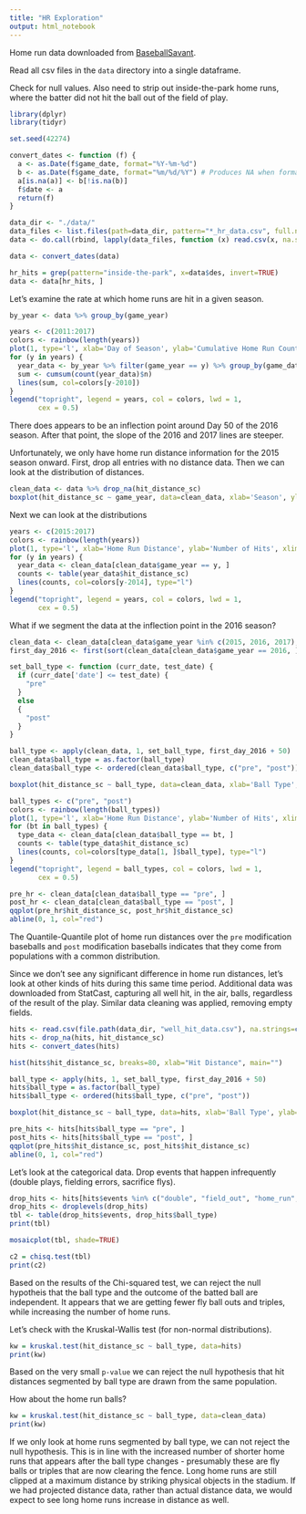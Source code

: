```yaml
---
title: "HR Exploration"
output: html_notebook
---
```


Home run data downloaded from [BaseballSavant](https://baseballsavant.mlb.com).

Read all csv files in the `data` directory into a single dataframe.

Check for null values. Also need to strip out inside-the-park home runs, where the batter did not hit the ball out of the field of play.

```r

library(dplyr)
library(tidyr)

set.seed(42274)

convert_dates <- function (f) {
  a <- as.Date(f$game_date, format="%Y-%m-%d")
  b <- as.Date(f$game_date, format="%m/%d/%Y") # Produces NA when format is not "%m/%d/%Y"
  a[is.na(a)] <- b[!is.na(b)]
  f$date <- a
  return(f)
}

data_dir <- "./data/"
data_files <- list.files(path=data_dir, pattern="*_hr_data.csv", full.names=TRUE)
data <- do.call(rbind, lapply(data_files, function (x) read.csv(x, na.strings=c("null", "0", "0.0"))))

data <- convert_dates(data)

hr_hits = grep(pattern="inside-the-park", x=data$des, invert=TRUE)
data <- data[hr_hits, ]


```


Let's examine the rate at which home runs are hit in a given season.


```r

by_year <- data %>% group_by(game_year)

years <- c(2011:2017)
colors <- rainbow(length(years))
plot(1, type='l', xlab='Day of Season', ylab='Cumulative Home Run Count', xlim=c(0,200),ylim=c(0,6000))
for (y in years) {
  year_data <- by_year %>% filter(game_year == y) %>% group_by(game_date)
  sum <- cumsum(count(year_data)$n)
  lines(sum, col=colors[y-2010])
}
legend("topright", legend = years, col = colors, lwd = 1,
       cex = 0.5)

```

There does appears to be an inflection point around Day 50 of the 2016 season. After that point, the slope of the 2016 and 2017 lines are steeper.

Unfortunately, we only have home run distance information for the 2015 season onward. First, drop all entries with no distance data. Then we can look at the distribution of distances.

```r

clean_data <- data %>% drop_na(hit_distance_sc)
boxplot(hit_distance_sc ~ game_year, data=clean_data, xlab='Season', ylab='Home Run Distance')

```

Next we can look at the distributions

```r

years <- c(2015:2017)
colors <- rainbow(length(years))
plot(1, type='l', xlab='Home Run Distance', ylab='Number of Hits', xlim=c(275,525),ylim=c(0,115))
for (y in years) {
  year_data <- clean_data[clean_data$game_year == y, ]
  counts <- table(year_data$hit_distance_sc)
  lines(counts, col=colors[y-2014], type="l")
}
legend("topright", legend = years, col = colors, lwd = 1,
       cex = 0.5)

```

What if we segment the data at the inflection point in the 2016 season?

```r

clean_data <- clean_data[clean_data$game_year %in% c(2015, 2016, 2017), ]
first_day_2016 <- first(sort(clean_data[clean_data$game_year == 2016, ]$date))

set_ball_type <- function (curr_date, test_date) {
  if (curr_date['date'] <= test_date) {
    "pre"
  }
  else
  {
    "post"
  }
}

ball_type <- apply(clean_data, 1, set_ball_type, first_day_2016 + 50)
clean_data$ball_type = as.factor(ball_type)
clean_data$ball_type <- ordered(clean_data$ball_type, c("pre", "post"))

boxplot(hit_distance_sc ~ ball_type, data=clean_data, xlab='Ball Type', ylab='Home Run Distance')

```

```r

ball_types <- c("pre", "post")
colors <- rainbow(length(ball_types))
plot(1, type='l', xlab='Home Run Distance', ylab='Number of Hits', xlim=c(275,525),ylim=c(0,200))
for (bt in ball_types) {
  type_data <- clean_data[clean_data$ball_type == bt, ]
  counts <- table(type_data$hit_distance_sc)
  lines(counts, col=colors[type_data[1, ]$ball_type], type="l")
}
legend("topright", legend = ball_types, col = colors, lwd = 1,
       cex = 0.5)

```

```r

pre_hr <- clean_data[clean_data$ball_type == "pre", ]
post_hr <- clean_data[clean_data$ball_type == "post", ]
qqplot(pre_hr$hit_distance_sc, post_hr$hit_distance_sc)
abline(0, 1, col="red")

```

The Quantile-Quantile plot of home run distances over the `pre` modification baseballs and `post` modification baseballs indicates that they come from populations with a common distribution.

Since we don't see any significant difference in home run distances, let's look at other kinds of hits during this same time period. Additional data was downloaded from StatCast, capturing all well hit, in the air, balls, regardless of the result of the play. Similar data cleaning was applied, removing empty fields.

```r

hits <- read.csv(file.path(data_dir, "well_hit_data.csv"), na.strings=c("null", "0", "0.0"))
hits <- drop_na(hits, hit_distance_sc)
hits <- convert_dates(hits)

hist(hits$hit_distance_sc, breaks=80, xlab="Hit Distance", main="")

```




```r

ball_type <- apply(hits, 1, set_ball_type, first_day_2016 + 50)
hits$ball_type = as.factor(ball_type)
hits$ball_type <- ordered(hits$ball_type, c("pre", "post"))

boxplot(hit_distance_sc ~ ball_type, data=hits, xlab='Ball Type', ylab='Hit Distance')

```

```r

pre_hits <- hits[hits$ball_type == "pre", ]
post_hits <- hits[hits$ball_type == "post", ]
qqplot(pre_hits$hit_distance_sc, post_hits$hit_distance_sc)
abline(0, 1, col="red")

```

Let's look at the categorical data. Drop events that happen infrequently (double plays, fielding errors, sacrifice flys).

```r

drop_hits <- hits[hits$events %in% c("double", "field_out", "home_run", "single", "triple"), ]
drop_hits <- droplevels(drop_hits)
tbl <- table(drop_hits$events, drop_hits$ball_type)
print(tbl)

```

```r

mosaicplot(tbl, shade=TRUE)

```

```r

c2 = chisq.test(tbl)
print(c2)

```

Based on the results of the Chi-squared test, we can reject the null hypotheis that the ball type and the outcome of the batted ball are independent. It appears that we are getting fewer fly ball outs and triples, while increasing the number of home runs.

Let's check with the Kruskal-Wallis test (for non-normal distributions).

```r

kw = kruskal.test(hit_distance_sc ~ ball_type, data=hits)
print(kw)

```

Based on the very small `p-value` we can reject the null hypothesis that hit distances segmented by ball type are drawn from the same population.

How about the home run balls?

```r

kw = kruskal.test(hit_distance_sc ~ ball_type, data=clean_data)
print(kw)

```

If we only look at home runs segmented by ball type, we can not reject the null hypothesis. This is in line with the increased number of shorter home runs that appears after the ball type changes - presumably these are fly balls or triples that are now clearing the fence. Long home runs are still clipped at a maximum distance by striking physical objects in the stadium. If we had projected distance data, rather than actual distance data, we would expect to see long home runs increase in distance as well.


